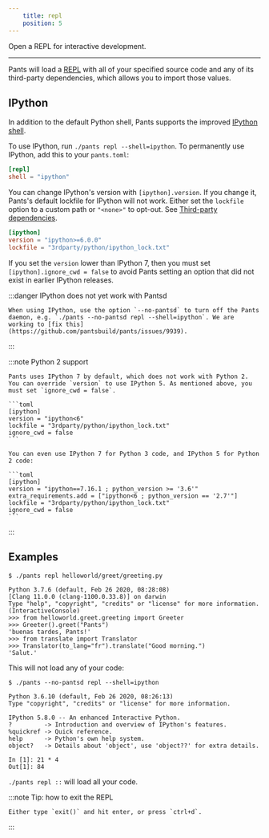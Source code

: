 ```yaml
---
    title: repl
    position: 5
---
```



Open a REPL for interactive development.

---

Pants will load a [REPL](https://en.wikipedia.org/wiki/REPL) with all of your specified source code and any of its third-party dependencies, which allows you to import those values.

## IPython

In addition to the default Python shell, Pants supports the improved [IPython shell](https://ipython.org).

To use IPython, run `./pants repl --shell=ipython`. To permanently use IPython, add this to your `pants.toml`:

```toml title="pants.toml"
[repl]
shell = "ipython"
```

You can change IPython's version with `[ipython].version`. If you change it, Pants's default lockfile for IPython will not work. Either set the `lockfile` option to a custom path or `"<none>"` to opt-out. See [Third-party dependencies](doc:python-third-party-dependencies#tool-lockfiles).

```toml title="pants.toml"
[ipython]
version = "ipython>=6.0.0"
lockfile = "3rdparty/python/ipython_lock.txt"
```

If you set the `version` lower than IPython 7, then you must set `[ipython].ignore_cwd = false` to avoid Pants setting an option that did not exist in earlier IPython releases.

:::danger IPython does not yet work with Pantsd

    When using IPython, use the option `--no-pantsd` to turn off the Pants daemon, e.g. `./pants --no-pantsd repl --shell=ipython`. We are working to [fix this](https://github.com/pantsbuild/pants/issues/9939).

:::

:::note Python 2 support

    Pants uses IPython 7 by default, which does not work with Python 2. You can override `version` to use IPython 5. As mentioned above, you must set `ignore_cwd = false`.

    ```toml
    [ipython]
    version = "ipython<6"
    lockfile = "3rdparty/python/ipython_lock.txt"
    ignore_cwd = false
    ```

    You can even use IPython 7 for Python 3 code, and IPython 5 for Python 2 code:

    ```toml
    [ipython]
    version = "ipython==7.16.1 ; python_version >= '3.6'"
    extra_requirements.add = ["ipython<6 ; python_version == '2.7'"]
    lockfile = "3rdparty/python/ipython_lock.txt"
    ignore_cwd = false
    ```

:::

## Examples

```text title="Shell"
$ ./pants repl helloworld/greet/greeting.py

Python 3.7.6 (default, Feb 26 2020, 08:28:08)
[Clang 11.0.0 (clang-1100.0.33.8)] on darwin
Type "help", "copyright", "credits" or "license" for more information.
(InteractiveConsole)
>>> from helloworld.greet.greeting import Greeter
>>> Greeter().greet("Pants")
'buenas tardes, Pants!'
>>> from translate import Translator
>>> Translator(to_lang="fr").translate("Good morning.")
'Salut.'
```

This will not load any of your code:

```text title="Shell"
$ ./pants --no-pantsd repl --shell=ipython

Python 3.6.10 (default, Feb 26 2020, 08:26:13)
Type "copyright", "credits" or "license" for more information.

IPython 5.8.0 -- An enhanced Interactive Python.
?         -> Introduction and overview of IPython's features.
%quickref -> Quick reference.
help      -> Python's own help system.
object?   -> Details about 'object', use 'object??' for extra details.

In [1]: 21 * 4
Out[1]: 84
```

`./pants repl ::` will load all your code.

:::note Tip: how to exit the REPL

    Either type `exit()` and hit enter, or press `ctrl+d`.

:::

